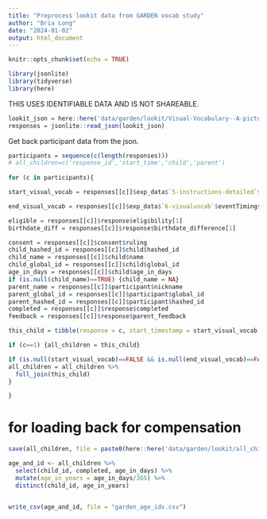 ```yaml
---
title: "Preprocess lookit data from GARDEN vocab study"
author: "Bria Long"
date: "2024-01-02"
output: html_document
---
```


```r
knitr::opts_chunk$set(echo = TRUE)
```

```r
library(jsonlite)
library(tidyverse)
library(here)
```

THIS USES IDENTIFIABLE DATA AND IS NOT SHAREABLE.
```r
lookit_json = here::here('data/garden/lookit/Visual-Vocabulary--A-picture-matching-game-_all-responses-identifiable_072924_final.json')
responses = jsonlite::read_json(lookit_json)
```

Get back participant data from the json.
```r
participants = sequence(c(length(responses)))
# all_children=c('response_id','start_time','child','parent')
  
for (c in participants){

start_visual_vocab = responses[[c]]$exp_data$`5-instructions-detailed`$eventTimings[[1]]$timestamp

end_visual_vocab = responses[[c]]$exp_data$`6-visualvocab`$eventTimings[[1]]$timestamp

eligible = responses[[c]]$response$eligibility[1]
birthdate_diff = responses[[c]]$response$birthdate_difference[1]

consent = responses[[c]]$consent$ruling
child_hashed_id = responses[[c]]$child$hashed_id
child_name = responses[[c]]$child$name
child_global_id = responses[[c]]$child$global_id
age_in_days = responses[[c]]$child$age_in_days
if (is.null(child_name)==TRUE) {child_name = NA}
parent_name = responses[[c]]$participant$nickname
parent_global_id = responses[[c]]$participant$global_id
parent_hashed_id = responses[[c]]$participant$hashed_id
completed = responses[[c]]$response$completed
feedback = responses[[c]]$response$parent_feedback

this_child = tibble(response = c, start_timestamp = start_visual_vocab, end_timestamp = end_visual_vocab, child_id = child_hashed_id, parent_id = parent_hashed_id, completed = completed, child_name = child_name, parent_name = parent_name, consent = consent, eligible = eligible, birthdate_difference = birthdate_diff, parent_feedback = feedback, child_global_id = child_global_id, parent_global_id = parent_global_id, age_in_days = age_in_days)

if (c==1) {all_children = this_child}

if (is.null(start_visual_vocab)==FALSE && is.null(end_visual_vocab)==FALSE){
all_children = all_children %>%
  full_join(this_child)
}

}
```
# for loading back for compensation
```r
save(all_children, file = paste0(here::here('data/garden/lookit/all_children_identifiable'), today(), '.RData'))
```

```r
age_and_id <- all_children %>%
  select(child_id, completed, age_in_days) %>%
  mutate(age_in_years = age_in_days/365) %>%
  distinct(child_id, age_in_years)


write_csv(age_and_id, file = "garden_age_ids.csv")
```
